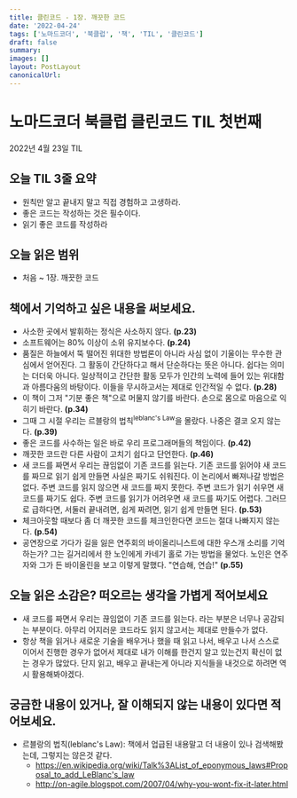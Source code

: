 ```yaml
---
title: 클린코드 - 1장. 깨끗한 코드
date: '2022-04-24'
tags: ['노마드코더', '북클럽', '책', 'TIL', '클린코드']
draft: false
summary:
images: []
layout: PostLayout
canonicalUrl:
---
```


# 노마드코더 북클럽 클린코드 TIL 첫번째

2022년 4월 23일 TIL

## 오늘 TIL 3줄 요약

- 원칙만 알고 끝내지 말고 직접 경험하고 고생하라.
- 좋은 코드는 작성하는 것은 필수이다.
- 읽기 좋은 코드를 작성하라

## 오늘 읽은 범위

- 처음 ~ 1장. 깨끗한 코드

## 책에서 기억하고 싶은 내용을 써보세요.

- 사소한 곳에서 발휘하는 정식은 사소하지 않다. **(p.23)**
- 소프트웨어는 80% 이상이 소위 유지보수다. **(p.24)**
- 품질은 하늘에서 뚝 떨어진 위대한 방법론이 아니라 사심 없이 기울이는 무수한 관심에서 얻어진다. 그 활동이 간단하다고 해서 단순하다는 뜻은 아니다. 쉽다는 의미는 더더욱 아니다. 일상적이고 간단한 활동 모두가 인간의 노력에 들어 있는 위대함과 아름다움의 바탕이다. 이들을 무시하고서는 제대로 인간적일 수 없다. **(p.28)**
- 이 책이 그저 "기분 좋은 책"으로 머물지 않기를 바란다. 손으로 몸으로 마음으로 익히기 바란다. **(p.34)**
- 그때 그 시절 우리는 르블랑의 법칙<sup>leblanc's Law</sup>을 몰랐다. 나중은 결코 오지 않는다. **(p.39)**
- 좋은 코드를 사수하는 일은 바로 우리 프로그래머들의 책임이다. **(p.42)**
- 깨끗한 코드란 다른 사람이 고치기 쉽다고 단언한다. **(p.46)**
- 새 코드를 짜면서 우리는 끊임없이 기존 코드를 읽는다. 기존 코드를 읽어야 새 코드를 짜므로 읽기 쉽게 만들면 사실은 짜기도 쉬워진다. 이 논리에서 빠져나갈 방법은 없다. 주변 코드를 읽지 않으면 새 코드를 짜지 못한다. 주변 코드가 읽기 쉬우면 새 코드를 짜기도 쉽다. 주변 코드를 읽기가 어려우면 새 코드를 짜기도 어렵다. 그러므로 급하다면, 서둘러 끝내려면, 쉽게 짜려면, 읽기 쉽게 만들면 된다. **(p.53)**
- 체크아웃할 때보다 좀 더 깨끗한 코드를 체크인한다면 코드는 절대 나빠지지 않는다. **(p.54)**
- 공연장으로 가다가 길을 잃은 연주회의 바이올리니스트에 대한 우스개 소리를 기억하는가? 그는 길거리에서 한 노인에게 카네기 홀로 가는 방법을 물었다. 노인은 연주자와 그가 든 바이올린을 보고 이렇게 말했다. "연습해, 연습!" **(p.55)**

## 오늘 읽은 소감은? 떠오르는 생각을 가볍게 적어보세요

- 새 코드를 짜면서 우리는 끊임없이 기존 코드를 읽는다. 라는 부분은 너무나 공감되는 부분이다. 아무리 어지러운 코드라도 읽지 않고서는 제대로 만들수가 없다.
- 항상 책을 읽거나 새로운 기술을 배우거나 했을 때 읽고 나서, 배우고 나서 스스로 이어서 진행한 경우가 없어서 제대로 내가 이해를 한건지 알고 있는건지 확신이 없는 경우가 많았다. 단지 읽고, 배우고 끝내는게 아니라 지식들을 내것으로 하려면 역시 활용해봐야겠다.

## 궁금한 내용이 있거나, 잘 이해되지 않는 내용이 있다면 적어보세요.

- 르블랑의 법칙(leblanc's Law): 책에서 업급된 내용말고 더 내용이 있나 검색해봤는데, 그렇지는 않은것 같다.
  - https://en.wikipedia.org/wiki/Talk%3AList_of_eponymous_laws#Proposal_to_add_LeBlanc's_law
  - http://on-agile.blogspot.com/2007/04/why-you-wont-fix-it-later.html
